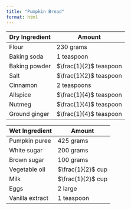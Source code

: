 ```yaml
---
title: "Pumpkin Bread"
format: html
---
```



| Dry Ingredient | Amount |
| --- | --- |
| Flour | 230 grams |
| Baking soda | 1 teaspoon |
| Baking powder | $\frac{1}{2}$ teaspoon |
| Salt | $\frac{1}{2}$ teaspoon |
| Cinnamon | 2 teaspoons|
| Allspice | $\frac{1}{4}$ teaspoon |
| Nutmeg | $\frac{1}{4}$ teaspoon |
| Ground ginger | $\frac{1}{4}$ teaspoon |

| Wet Ingredient | Amount |
| --- | --- |
| Pumpkin puree | 425 grams |
| White sugar | 200 grams |
| Brown sugar | 100 grams |
| Vegetable oil | $\frac{1}{2}$ cup |
| Milk | $\frac{1}{2}$ cup|
| Eggs | 2 large |
| Vanilla extract | 1 teaspoon | 